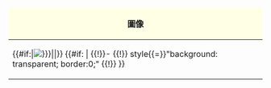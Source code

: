 {| class="wikitable collapsible {{{imagestate|collapsed}}}" style="width:100%; margin:0px; border:0; background: transparent; "
! style="background:#FFFFE6; border:0;" | 圖像
|-
| class="center" style="background: transparent; border:0;" |<!--
-->{{#if:{{{imagefile|}}}|[[Image:{{{imagefile|}}}|{{{imagesize|px}}}]]|{{code|（無圖）}}}}<!-- the basic Image box -->
{{#if:{{{imagecaption|}}} |<!-- compose full tablerow (use {{!}} not pipe) -->
{{!}}-
{{!}} style{{=}}"background: transparent; border:0;" {{!}} {{{imagecaption|}}}
}}<!-- end tablerow with image caption -->
|}<noinclude>

{{documentation}}
</noinclude>